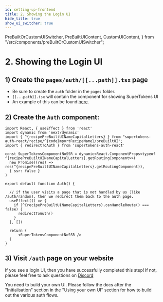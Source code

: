 ```yaml
---
id: setting-up-frontend
title: 2. Showing the Login UI
hide_title: true
show_ui_switcher: true
---
```


<!-- COPY DOCS -->
<!-- ./thirdpartyemailpassword/nextjs/setting-up-frontend.mdx -->

  PreBuiltOrCustomUISwitcher,
  PreBuiltUIContent,
  CustomUIContent,
} from "/src/components/preBuiltOrCustomUISwitcher";


# 2. Showing the Login UI

<PreBuiltOrCustomUISwitcher>

<PreBuiltUIContent>

## 1) Create the `pages/auth/[[...path]].tsx` page
- Be sure to create the `auth` folder in the `pages` folder.
- `[[...path]].tsx` will contain the component for showing SuperTokens UI
- An example of this can be found [here](https://github.com/supertokens/next.js/blob/canary/examples/with-supertokens/pages/auth/%5B%5B...path%5D%5D.tsx).

## 2) Create the `Auth` component:

```tsx title="pages/auth/[[...path]].tsx"
import React, { useEffect } from 'react'
import dynamic from 'next/dynamic'
import { ^{recipePreBuiltUINameCapitalLetters} } from "supertokens-auth-react/recipe/^{codeImportRecipeName}/preBuiltUI";
import { redirectToAuth } from 'supertokens-auth-react'

const SuperTokensComponentNoSSR = dynamic<React.ComponentProps<typeof ^{recipePreBuiltUINameCapitalLetters}.getRoutingComponent>>(
  new Promise((res) => res(^{recipePreBuiltUINameCapitalLetters}.getRoutingComponent)),
  { ssr: false }
)

export default function Auth() {

  // if the user visits a page that is not handled by us (like /auth/random), then we redirect them back to the auth page.
  useEffect(() => {
    if (^{recipePreBuiltUINameCapitalLetters}.canHandleRoute() === false) {
      redirectToAuth()
    }
  }, [])

  return (
      <SuperTokensComponentNoSSR />
  )
}
```

## 3) Visit `/auth` page on your website

If you see a login UI, then you have successfully completed this step! If not, please feel free to ask questions on [Discord](https://supertokens.com/discord)

</PreBuiltUIContent>

<CustomUIContent>

You need to build your own UI. Please follow the docs after the "Initialisation" section in the "Using your own UI" section for how to build out the various auth flows.

</CustomUIContent>

</PreBuiltOrCustomUISwitcher>
